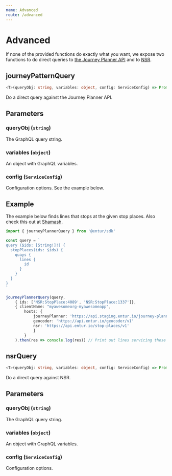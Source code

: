 ```yaml
---
name: Advanced
route: /advanced
---
```


# Advanced

If none of the provided functions do exactly what you want, we expose two functions to do direct queries to [the Journey Planner API](https://developer.entur.org/pages-journeyplanner-journeyplanner) and to [NSR](https://developer.entur.org/pages-nsr-nsr). 

## journeyPatternQuery

```typescript
<T>(queryObj: string, variables: object, config: ServiceConfig) => Promise<T>
```

Do a direct query against the Journey Planner API.

## Parameters

### queryObj (`string`)

The GraphQL query string.

### variables (`object`)

An object with GraphQL variables.

### config (`ServiceConfig`)

Configuration options. See the example below.

## Example

The example below finds lines that stops at the given stop places. Also check this out at [Shamash](https://api.staging.entur.io/journey-planner/v2/ide/?query=%7B%0A%20%20%0A%7D&variables=%7B%0A%20%20%22ids%22%3A%20%5B%22NSR%3AStopPlace%3A4089%22%2C%20%22NSR%3AStopPlace%3A1337%22%5D%0A%7D).


```typescript
import { journeyPlannerQuery } from '@entur/sdk'

const query = `
query ($ids: [String!]!) {
  stopPlaces(ids: $ids) {
    quays {
      lines {
        id
      }
    }
  }
}
`

journeyPlannerQuery(query, 
    { ids: ['NSR:StopPlace:4089', 'NSR:StopPlace:1337']},
    { clientName: "myawesomeorg-myawesomeapp",
        hosts: {
            journeyPlanner: 'https://api.staging.entur.io/journey-planner/v2/' // Use staging environment
            geocoder: 'https://api.entur.io/geocoder/v1'
            nsr: 'https://api.entur.io/stop-places/v1'
            }
        }
    ).then(res => console.log(res)) // Print out lines servicing these stop places
```

## nsrQuery

```typescript
<T>(queryObj: string, variables: object, config: ServiceConfig) => Promise<T>
```

Do a direct query against NSR.

## Parameters

### queryObj (`string`)

The GraphQL query string.

### variables (`object`)

An object with GraphQL variables.

### config (`ServiceConfig`)

Configuration options.
